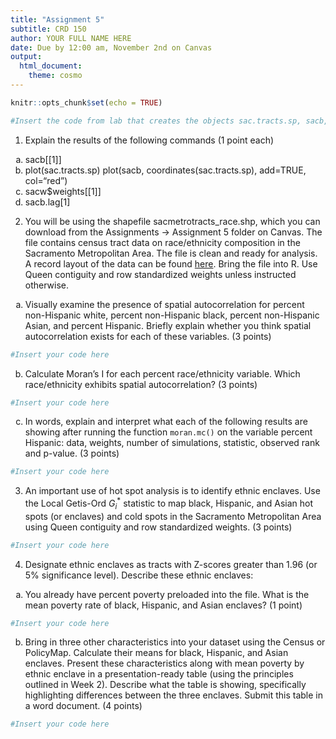 ```yaml
---
title: "Assignment 5"
subtitle: CRD 150
author: YOUR FULL NAME HERE
date: Due by 12:00 am, November 2nd on Canvas
output: 
  html_document:
    theme: cosmo
---
```


```r
knitr::opts_chunk$set(echo = TRUE)
```

```r
#Insert the code from lab that creates the objects sac.tracts.sp, sacb, sacw, and sacb.lag
```

1. Explain the results of the following commands (1 point each)
a. sacb[[1]]
b. plot(sac.tracts.sp)
   plot(sacb, coordinates(sac.tracts.sp), add=TRUE, col="red")
c. sacw$weights[[1]]
d. sacb.lag[1]

2. You will be using the shapefile sacmetrotracts_race.shp, which you can download from the Assignments -> Assignment 5 folder on Canvas. The file contains census tract data on race/ethnicity composition in the Sacramento Metropolitan Area. The file is clean and ready for analysis. A record layout of the data can be found [here](https://raw.githubusercontent.com/crd150/data/master/assgn5_question2_codebook.txt). Bring the file into R. Use Queen contiguity and row standardized weights unless instructed otherwise.

a. Visually examine the presence of spatial autocorrelation for percent non-Hispanic white, percent non-Hispanic black, percent non-Hispanic Asian, and percent Hispanic. Briefly explain whether you think spatial autocorrelation exists for each of these variables. (3 points)

```r
#Insert your code here
```

b. Calculate Moran's I for each percent race/ethnicity variable. Which race/ethnicity exhibits spatial autocorrelation? (3 points)

```r
#Insert your code here
```

c. In words, explain and interpret what each of the following results are showing after running the function `moran.mc()` on the variable percent Hispanic: data, weights, number of simulations, statistic, observed rank and p-value. (3 points)

```r
#Insert your code here
```


3. An important use of hot spot analysis is to identify ethnic enclaves. Use the Local Getis-Ord $G_i^*$ statistic to map black, Hispanic, and Asian hot spots (or enclaves) and cold spots in the Sacramento Metropolitan Area using Queen contiguity and row standardized weights. (3 points)

```r
#Insert your code here
```

4. Designate ethnic enclaves as tracts with Z-scores greater than 1.96 (or 5% significance level).  Describe these ethnic enclaves:

a. You already have percent poverty preloaded into the file. What is the mean poverty rate of black, Hispanic, and Asian enclaves? (1 point)

```r
#Insert your code here
```

b. Bring in three other characteristics into your dataset using the Census or PolicyMap. Calculate their means for black, Hispanic, and Asian enclaves.  Present these characteristics along with mean poverty by ethnic enclave in a presentation-ready table (using the principles outlined in Week 2). Describe what the table is showing, specifically highlighting differences between the three enclaves.  Submit this table in a word document. (4 points)

```r
#Insert your code here
```
